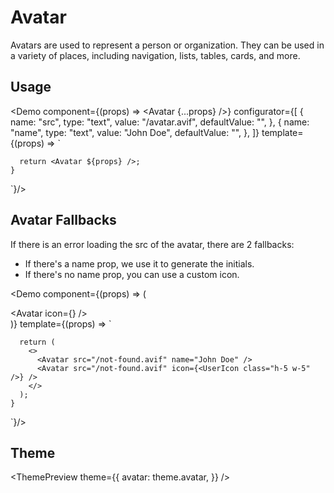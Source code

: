 

<Meta
  title="Avatar"
  description="Avatars are used to represent a person or organization. They can be used in a variety of places, including navigation, lists, tables, cards, and more."
/>

# Avatar

Avatars are used to represent a person or organization. They can be used in a variety of places, including navigation, lists, tables, cards, and more.

## Usage

<Demo
  component={(props) => <Avatar {...props} />}
  configurator={[
    {
      name: "src",
      type: "text",
      value: "/avatar.avif",
      defaultValue: "",
    },
    {
      name: "name",
      type: "text",
      value: "John Doe",
      defaultValue: "",
    },
  ]}
  template={(props) => `

      return <Avatar ${props} />;
    }

`}/>

## Avatar Fallbacks

If there is an error loading the src of the avatar, there are 2 fallbacks:

- If there's a name prop, we use it to generate the initials.
- If there's no name prop, you can use a custom icon.

<Demo
  component={(props) => (
    <div class="flex gap-3">
      <Avatar name="John Doe" />
      <Avatar icon={<UserIcon class="h-5 w-5" />} />
    </div>
  )}
  template={(props) => `

      return (
        <>
          <Avatar src="/not-found.avif" name="John Doe" />
          <Avatar src="/not-found.avif" icon={<UserIcon class="h-5 w-5" />} />
        </>
      );
    }

`}/>

## Theme

<ThemePreview
  theme={{
    avatar: theme.avatar,
  }}
/>
